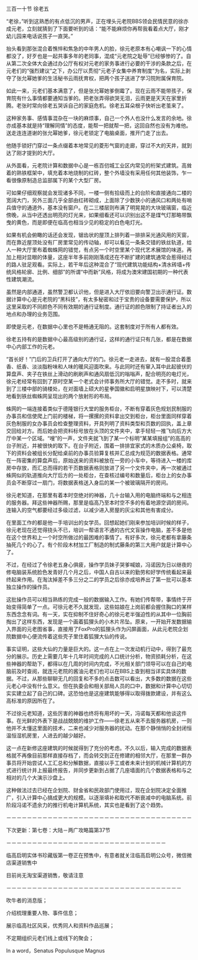 

三百一十节 徐老五

“老徐，”听到这熟悉的有点低沉的男声，正在埋头元老院BBS领会民情民意的徐亦成元老，立刻就猜到了下面要听到的话：“能不能麻烦你再帮我看着点大厅，刚才幼儿园来电话说孩子一直哭。”

抬头看到那张混合着憔悴和焦急的中年男人的脸，徐元老原本有心嘲讽一下的心情都没了，好歹也是一起共事多年的老同事，混成“元老院之耻辱”已经够惨的了。自从第二次全体大会通过办公厅有权对元老的家务事进行必要的干涉的条款之后，在元老们的“强烈建议”之下，办公厅以贯彻“元老子女集中养育制度”为名，实际上剥夺了张允幂她爹的生活秘书云雨抚育权，把两个孩子送进了学习院附属保育院。

如此一来，元老们基本满意了，但是张允幂她爹倒霉了。现在云雨不能带孩子，保育院有什么事情都要通知当爹的。把老张弄得欲哭无泪，云雨更是天天在家里折腾。老张时常向徐老五哭诉自己的家庭危机。徐老五耳朵根子快听出老茧来了。

这种家务事、感情事混杂在一块的麻烦事，自己一个外人也没什么发言的余地。徐亦成基本就是持“理解同情”的态度，能帮一把就帮一把，这回自然也没有为难他。送走连连道谢的张允幂她爹，徐元老锁定了电脑桌面，推开门走了出去。

他随手锁好门穿过一条点缀着本地常见的菱形气窗的走廊，穿过不大的天井，就到达了刚才提到的大厅。

从外面看，元老院计算和数据中心是一栋百仞城工业区内常见的桁架式建筑。高耸着的熟铁框架中，填充着本地烧制的红砖，整个外墙没有采用任何其他装饰，乍一看很像原制造总监部属下的某个大型厂房。

可如果仔细观察就会发现诸多不同，一楼一侧有拾级而上的台阶和直接通向二楼的宽阔大门，另外三面几乎全部由红砖砌成，上面除了少数狭小的通风口和两处有哨兵值守的通道外，基本没有窗户。在二三楼层则布满了明晃晃的大块玻璃窗，临近傍晚，从当中还透出明亮的灯光来，如果细看还可以识别出这不是煤气灯那略带飘曳的黄色，而是即便在临高也相当少见的稳定的白色电灯光。

如果有机会俯瞰的话还会发现，锯齿状的屋顶上排列着一排排采光通风用的天窗，而在靠近屋顶处没有厂房里常见的传动轴，却可以看见一条条交错的铁丝轨道，给人一种大厅里布着蜘蛛网的错觉，有点另一个时空里某个现代艺术展馆的味道。再加上相对显眼的体量，这座半年多前刚刚落成还在不断扩建的建筑通常会惹得经过的路人驻足观看。实际上，若干年后这种混合了“现代建筑功能结构+清水砖墙+传统风格轮廓、比例、细部”的所谓“中而新”风格，将成为澳宋建国初期的一种代表性建筑潮流。

虽然是内部通道，虽然警卫都认识他，但是进入大厅依旧要向警卫出示通行证。数据计算中心是元老院的“黑科技”，有太多秘密和过于宝贵的设备要需要保护，所以这里采取的不同颜色不同有效期的通行证制度。通行证的颜色限制了持证者出入的地点和办理的业务范围。

即使是元老，在数据中心里也不是畅通无阻的。这套制度对于所有人都有效。

徐老五持有的是数据中心最高级别的通行证，这样的通行证只有几张，都是在数据中心内部工作的元老。

“首长好！”门后的卫兵打开了通向大厅的门。徐元老一走进去，就有一股混合着墨香、纸香、淡淡脂粉味和人味的暖风迎面吹来。与此同时还有窜入耳中此起彼伏的算盘声、夹子在铁丝上滑动的刷刷声和通风扇低沉的嗡嗡声，配合明亮的电灯光，徐元老经常有回到了原时空某一个老式会计师事务所大厅的错觉。走不多时，就来到了三楼中部的骑楼处，在对面墙上硕大的星拳国徽和启明星旗映衬下，可以清楚地看到铁丝蜘蛛网呈现出的两个放射形的布局。

蛛网的一端连接着类似于德隆银行大堂的服务柜台，不断有穿着灰色规划民制服的办事员和信使爬上门前的楼梯，将一摞摞的资料拿出交到柜台，柜台里面同样穿着灰色制服的女办事员会检查整理资料，开具列明了资料类型和页数的回执，盖上章交回给对方。而后她会把资料标号放在头顶的文件夹中，拿手轻轻一推飞向后方大厅中某一个区域。“嗖”的一声，文件夹就飞到了某一个标明“某某填报组”的高高的台子附近，并被很快的取下。在台子附近，围着一排排宜家式的木质办公桌椅，取下的资料会被组长分配给桌前的办事员验算复核并汇总成为规范的数据表格。通常在一阵密集的算盘声后，原始送来的资料被放在一旁的小车中，等待进入一楼的库房中存放，而汇总而得的若干页数据表格则放进了另一个文件夹中，再一次被通过蛛网似的轨道推向大厅后方的一处柜台，在查核过编号和数量后，柜台上的女办事员会不断穿过一扇门，将数据表格送入身后的某一个被玻璃隔开的房间。

徐元老知道，在那里有着本时空绝对的神器，几十台输入用的电脑终端和与之相连的服务器。拜这些神器所赐，那里是临高乃至本时空不多的有着地源空调的房间。连输入的空气都要经过多级过滤，以减少进入房屋的灰尘和其他有害成分。

在里面工作的都是他一手培训出的女学员。回想起她们刚来参加培训时候的样子，徐元老现在还觉得挠头不已，培训一帮语言不通的古代文盲操作电脑，差不多是他在这个世界和上一个时空所做过的最困难的事情了。有好多次，徐元老都有拿藤条抽死几个的心了。有个阶段木材加工厂制造的制式藤条的第三大用户就是计算中心了。

不过，在经过了令徐老五身心俱疲，操作学员妹子哭爹喊娘，冯诺因为日以继夜的修电脑装系统脸色发青好几个月之后，中国人自古以来的勤劳和好学传统看起来最终起来作用。在淘汰掉差不多三分之二的学员之后徐亦成培养出了第一批可以基本独立操作的操作员。

这批操作员可以相当熟练的完成一般的数据输入工作。有她们传帮带，事情终于开始变得简单了一点。可徐元老不久就发现，这些姑娘在上岗前都会握住胸口的某样东西念念有词。有一天，实在抑制不住好奇心的徐元老半强迫性的从其中一位胸前掏出了这样东西，发现是一个画着狐狸头的小木片吊坠。原来，一开始开发数据输入界面的元老图省事，直接用了FoxPro的狐狸头作为闪屏画面，从此元老院企划院数据中心便流传着这些壳子里住着狐狸大仙的传说。

事实证明，这些大仙的力量是巨大的。这一点在上一次发动机行动中，得到了最充分的展示。历史上需要几年十几年时间完成的人口统计分析，物资损耗分析，在这些神器的帮助下，都得以在几周的时间内完成，不光相关部门领导可以在自己的电脑前及时查阅，就连元老院的酱油元老们也可以在BBS上查到相当详实具体的数据。不过，从那些聊聊无几的回复和不多的点击数可以看出，大多数的数据在这些元老心中没有什么意义。但在执委会和相关部局人员的口中，数据和计算中心切切实实建立起了自己的口碑。这恐怕也是这座建筑能够得以取得拨款建设，并有这么高标准的原因所在了。

不过徐元老知道，这些厉害的神器也终将有用坏的一天，冯诺每天都和他谈这件事。在光鲜的外表下是战战兢兢的维护工作――徐老五从来不去服务器机房，一则他并不太懂这里面的技术，二来也减少对服务器的扰动。在那个静悄悄的全封闭恒温恒湿机房里，人进去的越少越好。

这一点在新修这座建筑的时候就得到了充分的考虑。不久以后，输入完成的数据表格就不再像目前那样直接存档了，而会转交到正在修建的相邻大厅，在那里一群办事员将开始尝试人工汇总和分解数据，直接以手工或者未来计划的机械计算机的方式进行统计并上报最终报告，并同步更新到占据了几座墙面的几个数据表格和与之相对的几个大演示沙盘上。

这种做法过去已经在企划院、财金省和民政部门使用过，现在企划院决定全面推广，引入计算中心搞成更大的规模。以逐渐填补和取代不断衰减中的电脑系统。前阶段冯诺不遗余力的推行机电计算机系统，其实也是看到了这个趋势。

－－－－－－－－－－－－－－－－－－－－－－－－－－－－－－－－－－－－

下次更新：第七卷：大陆－两广攻略篇第37节

－－－－－－－－－－－－－－－－－－－－－－－－－－－－－－－

临高启明实体书珍藏版第一卷正在预售中，有意者就关注临高启明公众号，微信微店渠道销售中

目前尚无淘宝渠道销售，敬请注意

－－－－－－－－－－－－－－－－－－－－－－－－－－－－－－－－－－

吹牛者的消息版；

介绍梳理重要人物、事件信息；

展示临高社区风采，优秀同人和资料作品巡展；

不定期组织元老们线上或线下的聚会；

In a word，Senatus Populusque Magnus

